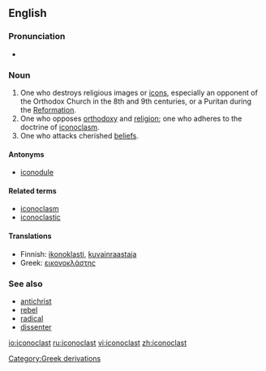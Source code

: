 ==English==
===Pronunciation===
{{IPA|/aɪˈkɒnəklæst/}}
*{{audio|en-us-iconoclast.ogg|Audio (US)}}

===Noun===
{{en-noun}}

# One who destroys religious images or [[icons]], especially an opponent of the Orthodox Church in the 8th and 9th centuries, or a Puritan during the [[Reformation]].
# One who opposes [[orthodoxy]] and [[religion]]; one who adheres to the doctrine of [[iconoclasm]].
# One who attacks cherished [[belief]]s.

====Antonyms====
*[[iconodule]]

====Related terms====
*[[iconoclasm]]
*[[iconoclastic]]

====Translations====
{{top}}
*Finnish: [[ikonoklasti]], [[kuvainraastaja]]
*Greek: [[εικονοκλάστης]]
{{mid}}
{{bottom}}

===See also===
*[[antichrist]]
*[[rebel]]
*[[radical]]
*[[dissenter]]

[[Category:Greek derivations]]

[[io:iconoclast]]
[[ru:iconoclast]]
[[vi:iconoclast]]
[[zh:iconoclast]]